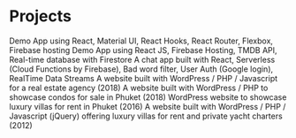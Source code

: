 # Projects

<ProjectCard title="Airbnb clone Demo App" link="https://airbnb-clone-49877.web.app" bg="linear-gradient(to right, #333399 0%, #9966cc 100%)">
Demo App using React, Material UI, React Hooks, React Router, Flexbox, Firebase hosting
</ProjectCard>

<ProjectCard title="Netflix Clone Demo App" link="https://netflix-clone-5966a.web.app/" bg="linear-gradient(to right, #993333 0%, #cc6666 100%)">
Demo App using React JS, Firebase Hosting, TMDB API, Real-time database with Firestore
</ProjectCard>

<ProjectCard title="Superchat App" link="https://superchat-b5cca.web.app/" bg="linear-gradient(to right, #336699 0%, #99cccc 100%)">
A chat app built with React, Serverless (Cloud Functions by Firebase), Bad word filter, User Auth (Google login), RealTime Data Streams
</ProjectCard>

<ProjectCard title="Phuket-RealEstate.com" link="https://phuket-realestate.com/" bg="linear-gradient(to right, #333399 0%, #9966cc 100%)">
A website built with WordPress / PHP / Javascript for a real estate agency (2018)
</ProjectCard>

<ProjectCard title="Phuket.condos" link="https://phuket.condos" bg="linear-gradient(to right, #993333 0%, #cc6666 100%)">
A website built with WordPress / PHP to showcase condos for sale in Phuket (2018)
</ProjectCard>

<ProjectCard title="LuxuryPhuketVillas.com" link="https://luxuryphuketvillas.com/" bg="linear-gradient(to right, #66ff66 0%, #006600 100%)">
WordPress website to showcase luxury villas for rent in Phuket (2016)
</ProjectCard>

<ProjectCard title="PhuketDeluxe.com" link="https://phuketdeluxe.com/" bg="linear-gradient(to right, #339933 0%, #66cc66 100%)">
A website built with WordPress / PHP / Javascript (jQuery) offering luxury villas for rent and private yacht charters (2012)
</ProjectCard>

